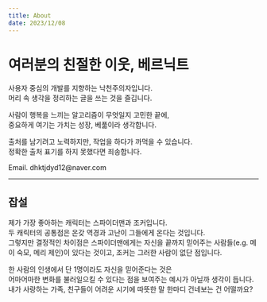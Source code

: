 ```yaml
---
title: About
date: 2023/12/08
---
```




# 여러분의 친절한 이웃, 베르닉트


사용자 중심의 개발를 지향하는 낙천주의자입니다. <br/>
머리 속 생각을 정리하는 글을 쓰는 것을 즐깁니다.

사람이 행복을 느끼는 알고리즘이 무엇일지 고민한 끝에, <br/>
중요하게 여기는 가치는 성장, 베풂이라 생각합니다. <br/>

출처를 남기려고 노력하지만, 작업을 하다가 까먹을 수 있습니다. <br/>
정확한 출처 표기를 하지 못했다면 죄송합니다.

<Callout emoji="📧">
Email. dhktjdyd12@naver.com
</Callout>

---

## 잡설 
제가 가장 좋아하는 캐릭터는 스파이더맨과 조커입니다. <br/>
두 캐릭터의 공통점은 온갖 역경과 고난이 그들에게 온다는 것입니다. <br/>
그렇지만 결정적인 차이점은 스파이더맨에게는 자신을 끝까지 믿어주는 사람들(e.g. 메이 숙모, 메리 제인)이 있다는 것이고,
조커는 그러한 사람이 없단 점입니다. <br/>

한 사람의 인생에서 단 1명이라도 자신을 믿어준다는 것은 <br/>
어마어마한 변화를 불러일으킬 수 있다는 점을 보여주는 예시가 아닐까 생각이 듭니다. <br/>
내가 사랑하는 가족, 친구들이 어려운 시기에 따뜻한 말 한마디 건네보는 건 어떨까요?



